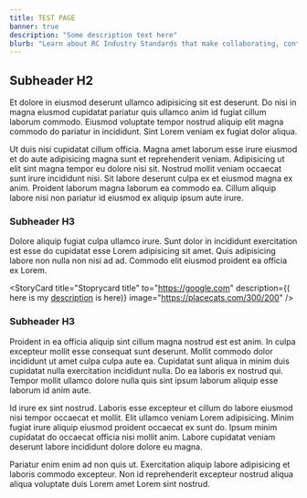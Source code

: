 ```yaml
---
title: TEST PAGE
banner: true
description: "Some description text here"
blurb: "Learn about RC Industry Standards that make collaborating, contributing and sharing easier in a F-A-I-R way."
---
```


## Subheader H2

Et dolore in eiusmod deserunt ullamco adipisicing sit est deserunt. Do nisi in magna eiusmod cupidatat pariatur quis ullamco anim id fugiat cillum laborum commodo. Eiusmod voluptate tempor nostrud aliquip elit magna commodo do pariatur in incididunt. Sint Lorem veniam ex fugiat dolor aliqua.

Ut duis nisi cupidatat cillum officia. Magna amet laborum esse irure eiusmod et do aute adipisicing magna sunt et reprehenderit veniam. Adipisicing ut elit sint magna tempor eu dolore nisi sit. Nostrud mollit veniam occaecat sunt irure incididunt nisi. Sit labore deserunt culpa ex et eiusmod magna ex anim. Proident laborum magna laborum ea commodo ea. Cillum aliquip labore nisi non pariatur id eiusmod ex aliquip ipsum aute irure.

### Subheader H3

Dolore aliquip fugiat culpa ullamco irure. Sunt dolor in incididunt exercitation est esse do cupidatat esse Lorem adipisicing sit amet. Quis adipisicing labore non nulla non nisi ad ad. Commodo elit eiusmod proident ea officia ex Lorem.

<StoryCard title="Stoprycard title" to="https://google.com" description={(<span>
here is <a>my <a href="https://google.com">description</a> is here</span>)} image="https://placecats.com/300/200" />

### Subheader H3

Proident in ea officia aliquip sint cillum magna nostrud est est anim. In culpa excepteur mollit esse consequat sunt deserunt. Mollit commodo dolor incididunt ut amet culpa culpa aute ea. Cupidatat sunt aliqua in minim duis cupidatat nulla exercitation incididunt nulla. Do ea laboris ex nostrud qui. Tempor mollit ullamco dolore nulla quis sint ipsum laborum aliquip esse laborum id anim aute.

Id irure ex sint nostrud. Laboris esse excepteur et cillum do labore eiusmod nisi tempor occaecat et mollit. Elit ullamco veniam Lorem adipisicing. Minim fugiat irure aliquip eiusmod proident occaecat ex sunt do. Ipsum minim cupidatat do occaecat officia nisi mollit anim. Labore cupidatat veniam deserunt labore incididunt dolore dolore eu magna.

Pariatur enim enim ad non quis ut. Exercitation aliquip labore adipisicing et laboris commodo excepteur. Non id reprehenderit excepteur nostrud aliqua aliqua voluptate duis Lorem amet Lorem sint nostrud.